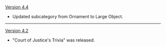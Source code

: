 {{Change History/Header}}
[[Version 4.4]]
* Updated subcategory from Ornament to Large Object.
----
[[Version 4.2]]
* "Court of Justice's Trivia" was released.